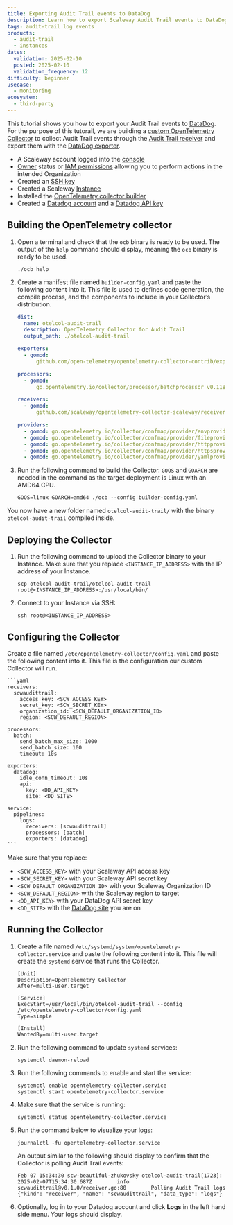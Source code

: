 ```yaml
---
title: Exporting Audit Trail events to DataDog
description: Learn how to export Scaleway Audit Trail events to DataDog
tags: audit-trail log events
products:
  - audit-trail
  - instances
dates:
  validation: 2025-02-10
  posted: 2025-02-10
  validation_frequency: 12
difficulty: beginner
usecase:
  - monitoring
ecosystem:
  - third-party
---
```




This tutorial shows you how to export your Audit Trail events to [DataDog](https://www.datadoghq.com/). For the purpose of this tutorail, we are building a [custom OpenTelemetry Collector](https://opentelemetry.io/docs/collector/custom-collector/) to collect Audit Trail events through the [Audit Trail receiver](https://github.com/scaleway/opentelemetry-collector-scaleway/tree/main/receiver/scwaudittrail) and export them with the [DataDog exporter](https://github.com/open-telemetry/opentelemetry-collector-contrib/tree/main/exporter/datadogexporter).

<Requirements />

- A Scaleway account logged into the [console](https://console.scaleway.com)
- [Owner](/iam/concepts/#owner) status or [IAM permissions](/iam/concepts/#permission) allowing you to perform actions in the intended Organization
- Created an [SSH key](/organizations-and-projects/how-to/create-ssh-key/)
- Created a Scaleway [Instance](/instances/how-to/create-an-instance/)
- Installed the [OpenTelemetry collector builder](https://opentelemetry.io/docs/collector/custom-collector/#step-1---install-the-builder)
- Created a [Datadog account](https://app.datadoghq.com/account/login) and a [Datadog API key](https://docs.datadoghq.com/account_management/api-app-keys/#api-keys)

## Building the OpenTelemetry collector

1. Open a terminal and check that the `ocb` binary is ready to be used. The output of the `help` command should display, meaning the `ocb` binary is ready to be used.

    ```
    ./ocb help
    ```

2. Create a manifest file named `builder-config.yaml` and paste the following content into it. This file is used to defines code generation, the compile process, and the components to include in your Collector’s distribution.

    ```yaml
    dist:
      name: otelcol-audit-trail
      description: OpenTelemetry Collector for Audit Trail
      output_path: ./otelcol-audit-trail

    exporters:
      - gomod:
          github.com/open-telemetry/opentelemetry-collector-contrib/exporter/datadogexporter v0.118.0

    processors:
      - gomod:
          go.opentelemetry.io/collector/processor/batchprocessor v0.118.0

    receivers:
      - gomod:
          github.com/scaleway/opentelemetry-collector-scaleway/receiver/scwaudittrail v0.1.0

    providers:
      - gomod: go.opentelemetry.io/collector/confmap/provider/envprovider v1.24.0
      - gomod: go.opentelemetry.io/collector/confmap/provider/fileprovider v1.24.0
      - gomod: go.opentelemetry.io/collector/confmap/provider/httpprovider v1.24.0
      - gomod: go.opentelemetry.io/collector/confmap/provider/httpsprovider v1.24.0
      - gomod: go.opentelemetry.io/collector/confmap/provider/yamlprovider v1.24.0
    ```

3. Run the following command to build the Collector. `GOOS` and `GOARCH` are needed in the command as the target deployment is Linux with an AMD64 CPU.

    ```
    GOOS=linux GOARCH=amd64 ./ocb --config builder-config.yaml
    ```

You now have a new folder named `otelcol-audit-trail/` with the binary `otelcol-audit-trail` compiled inside.

## Deploying the Collector

1. Run the following command to upload the Collector binary to your Instance. Make sure that you replace `<INSTANCE_IP_ADDRESS>` with the IP address of your Instance.

    ```
    scp otelcol-audit-trail/otelcol-audit-trail root@<INSTANCE_IP_ADDRESS>:/usr/local/bin/
    ```

2. Connect to your Instance via SSH:

    ```
    ssh root@<INSTANCE_IP_ADDRESS>
    ```

## Configuring the Collector

Create a file named `/etc/opentelemetry-collector/config.yaml` and paste the following content into it. This file is the configuration our custom Collector will run.

    ```yaml
    receivers:
      scwaudittrail:
        access_key: <SCW_ACCESS_KEY>
        secret_key: <SCW_SECRET_KEY>
        organization_id: <SCW_DEFAULT_ORGANIZATION_ID>
        region: <SCW_DEFAULT_REGION>

    processors:
      batch:
        send_batch_max_size: 1000
        send_batch_size: 100
        timeout: 10s

    exporters:
      datadog:
        idle_conn_timeout: 10s
        api:
          key: <DD_API_KEY>
          site: <DD_SITE>

    service:
      pipelines:
        logs:
          receivers: [scwaudittrail]
          processors: [batch]
          exporters: [datadog]
    ```

Make sure that you replace:

- `<SCW_ACCESS_KEY>` with your Scaleway API access key
- `<SCW_SECRET_KEY>` with your Scaleway API secret key
- `<SCW_DEFAULT_ORGANIZATION_ID>` with your Scaleway Organization ID
- `<SCW_DEFAULT_REGION>` with the Scaleway region to target
- `<DD_API_KEY>` with your DataDog API secret key
- `<DD_SITE>` with the [DataDog site](https://docs.datadoghq.com/getting_started/site/#access-the-datadog-site) you are on

## Running the Collector

1. Create a file named `/etc/systemd/system/opentelemetry-collector.service` and paste the following content into it. This file will create the `systemd` service that runs the Collector.

    ```
    [Unit]
    Description=OpenTelemetry Collector
    After=multi-user.target

    [Service]
    ExecStart=/usr/local/bin/otelcol-audit-trail --config /etc/opentelemetry-collector/config.yaml
    Type=simple

    [Install]
    WantedBy=multi-user.target
    ```

2. Run the following command to update `systemd` services:

    ```
    systemctl daemon-reload
    ```

3. Run the following commands to enable and start the service:

    ```
    systemctl enable opentelemetry-collector.service
    systemctl start opentelemetry-collector.service
    ```

4. Make sure that the service is running:

    ```
    systemctl status opentelemetry-collector.service
    ```

5. Run the command below to visualize your logs:

    ```
    journalctl -fu opentelemetry-collector.service
    ```

    An output similar to the following should display to confirm that the Collector is polling Audit Trail events:

      ```
      Feb 07 15:34:30 scw-beautiful-zhukovsky otelcol-audit-trail[1723]: 2025-02-07T15:34:30.687Z        info        scwaudittrail@v0.1.0/receiver.go:80        Polling Audit Trail logs        {"kind": "receiver", "name": "scwaudittrail", "data_type": "logs"}
      ```
6. Optionally, log in to your Datadog account and click **Logs** in the left hand side menu. Your logs should display.
    <Lightbox image={image} alt="Scaleway Secret Manager logs from the display on the Datadog interface" />